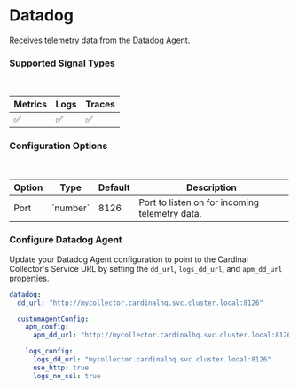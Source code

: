 
# Datadog

Receives telemetry data from the [Datadog Agent.](https://docs.datadoghq.com/agent/)

### Supported Signal Types
<br />
<Table>
  <thead>
    <Tr>
      <Th>Metrics</Th>
      <Th>Logs</Th>
      <Th>Traces</Th>
    </Tr>
  </thead>
  <tbody>
    <Tr>
      <Td>✅</Td>
      <Td>✅</Td>
      <Td>✅</Td>
    </Tr>
  </tbody>
</Table>

### Configuration Options
<br />
<Table>
  <thead>
    <Tr>
      <Th>Option</Th>
      <Th>Type</Th>
      <Th>Default</Th>
      <Th>Description</Th>
    </Tr>
  </thead>
  <tbody>
    <Tr>
      <Td>Port</Td>
      <Td>`number`</Td>
      <Td>8126</Td>
      <Td>Port to listen on for incoming telemetry data.</Td>
    </Tr>
  </tbody>
</Table>

### Configure Datadog Agent

Update your Datadog Agent configuration to point to the Cardinal Collector's Service URL by setting the `dd_url`, `logs_dd_url`, and `apm_dd_url` properties.

```yaml copy
datadog:
  dd_url: "http://mycollector.cardinalhq.svc.cluster.local:8126"

  customAgentConfig:
    apm_config:
      apm_dd_url: "http://mycollector.cardinalhq.svc.cluster.local:8126"

    logs_config:
      logs_dd_url: "mycollector.cardinalhq.svc.cluster.local:8126"
      use_http: true
      logs_no_ssl: true
```